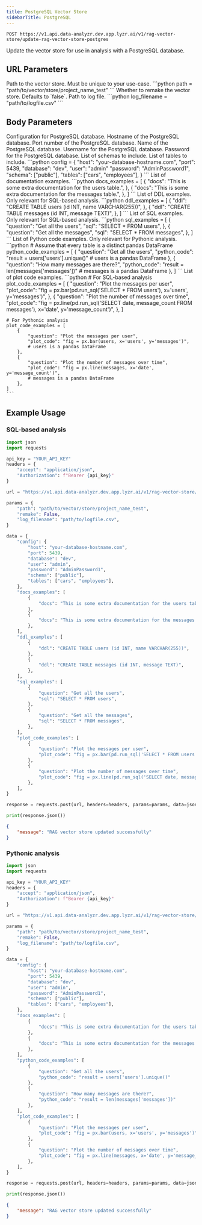 ```yaml
---
title: PostgreSQL Vector Store
sidebarTitle: PostgreSQL
---
```


```http
POST https://v1.api.data-analyzr.dev.app.lyzr.ai/v1/rag-vector-store/update-rag-vector-store-postgres
```

Update the vector store for use in analysis with a PostgreSQL database.

## URL Parameters

<ParamField path='path' type='string' required>
    Path to the vector store. Must be unique to your use-case. 
    ```python
    path = "path/to/vector/store/project_name_test"
    ```
</ParamField>

<ParamField path='remake' type='boolean'>
    Whether to remake the vector store. Defaults to `false`.
</ParamField>

<ParamField path='log_filename' type='string'>
    Path to log file. 
    ```python
    log_filename = "path/to/logfile.csv"
    ```
</ParamField>

## Body Parameters

<ParamField path="config" type="dictionary" required>
    Configuration for PostgreSQL database.
    <Expandable title="properties">
        <ParamField path="host" type="string" required>
            Hostname of the PostgreSQL database.
        </ParamField>
        <ParamField path="port" type="integer" required>
            Port number of the PostgreSQL database.
        </ParamField>
        <ParamField path="database" type="string" required>
            Name of the PostgreSQL database.
        </ParamField>
        <ParamField path="user" type="string" required>
            Username for the PostgreSQL database.
        </ParamField>
        <ParamField path="password" type="string" required>
            Password for the PostgreSQL database.
        </ParamField>
        <ParamField path="schema" type="list of strings">
            List of schemas to include.
        </ParamField>
        <ParamField path="tables" type="list of strings">
            List of tables to include.
        </ParamField>
    </Expandable>
    ```python
    config = {
        "host": "your-database-hostname.com",
        "port": 5439,
        "database": "dev",
        "user": "admin"
        "password": "AdminPassword1",
        "schema": ["public"],
        "tables": ["cars", "employees"],
    }
    ```
</ParamField>

<ParamField path="docs_examples" type="list of dictionaries">
    List of documentation examples.
    ```python
    docs_examples = [
        {
            "docs": "This is some extra documentation for the users table.",
        },
        {
            "docs": "This is some extra documentation for the messages table.",
        },
    ]
    ```
</ParamField>

<ParamField path="ddl_examples" type="list of dictionaries">
    List of DDL examples. Only relevant for SQL-based analysis.
    ```python
    ddl_examples = [
        {
            "ddl": "CREATE TABLE users (id INT, name VARCHAR(255))",
        },
        {
            "ddl": "CREATE TABLE messages (id INT, message TEXT)",
        },
    ]
    ```
</ParamField>

<ParamField path="sql_examples" type="list of dictionaries">
    List of SQL examples. Only relevant for SQL-based analysis.
    ```python
    sql_examples = [
        {
            "question": "Get all the users",
            "sql": "SELECT * FROM users",
        },
        {
            "question": "Get all the messages",
            "sql": "SELECT * FROM messages",
        },
    ]
    ```
</ParamField>

<ParamField path="python_code_examples" type="list of dictionaries">
    List of Python code examples. Only relevant for Pythonic analysis.
    ```python
    # Assume that every table is a distinct pandas DataFrame
    python_code_examples = [
        {
            "question": "Get all the users",
            "python_code": "result = users['users'].unique()"
            # users is a pandas DataFrame
        },
        {
            "question": "How many messages are there?",
            "python_code": "result = len(messages['messages'])"
            # messages is a pandas DataFrame
        },
    ]
    ```
</ParamField>

<ParamField path="plot_code_examples" type="list of dictionaries">
    List of plot code examples.
    ```python
    # For SQL-based analysis
    plot_code_examples = [
        {
            "question": "Plot the messages per user",
            "plot_code": "fig = px.bar(pd.run_sql('SELECT * FROM users'), x='users', y='messages')",
        },
        {
            "question": "Plot the number of messages over time",
            "plot_code": "fig = px.line(pd.run_sql('SELECT date, message_count FROM messages'), x='date', y='message_count')",
        },
    ]

    # For Pythonic analysis
    plot_code_examples = [
        {
            "question": "Plot the messages per user",
            "plot_code": "fig = px.bar(users, x='users', y='messages')",
            # users is a pandas DataFrame
        },
        {
            "question": "Plot the number of messages over time",
            "plot_code": "fig = px.line(messages, x='date', y='message_count')",
            # messages is a pandas DataFrame
        },
    ]
    ```
</ParamField>

## Example Usage

### SQL-based analysis

```python
import json
import requests

api_key = "YOUR_API_KEY"
headers = {
    "accept": "application/json",
    "Authorization": f"Bearer {api_key}"
}

url = "https://v1.api.data-analyzr.dev.app.lyzr.ai/v1/rag-vector-store/update-rag-vector-store-postgres"

params = {
    "path": "path/to/vector/store/project_name_test",
    "remake": False,
    "log_filename": "path/to/logfile.csv",
}

data = {
    "config": {
        "host": "your-database-hostname.com",
        "port": 5439,
        "database": "dev",
        "user": "admin",
        "password": "AdminPassword1",
        "schema": ["public"],
        "tables": ["cars", "employees"],
    },
    "docs_examples": [
        {
            "docs": "This is some extra documentation for the users table.",
        },
        {
            "docs": "This is some extra documentation for the messages table.",
        },
    ],
    "ddl_examples": [
        {
            "ddl": "CREATE TABLE users (id INT, name VARCHAR(255))",
        },
        {
            "ddl": "CREATE TABLE messages (id INT, message TEXT)",
        },
    ],
    "sql_examples": [
        {
            "question": "Get all the users",
            "sql": "SELECT * FROM users",
        },
        {
            "question": "Get all the messages",
            "sql": "SELECT * FROM messages",
        },
    ],
    "plot_code_examples": [
        {
            "question": "Plot the messages per user",
            "plot_code": "fig = px.bar(pd.run_sql('SELECT * FROM users'), x='users', y='messages')",
        },
        {
            "question": "Plot the number of messages over time",
            "plot_code": "fig = px.line(pd.run_sql('SELECT date, message_count FROM messages'), x='date', y='message_count')",
        },
    ],
}

response = requests.post(url, headers=headers, params=params, data=json.dumps(data))

print(response.json())
```
```json
{
    "message": "RAG vector store updated successfully"
}
```

### Pythonic analysis

```python
import json
import requests

api_key = "YOUR_API_KEY"
headers = {
    "accept": "application/json",
    "Authorization": f"Bearer {api_key}"
}

url = "https://v1.api.data-analyzr.dev.app.lyzr.ai/v1/rag-vector-store/update-rag-vector-store-postgres"

params = {
    "path": "path/to/vector/store/project_name_test",
    "remake": False,
    "log_filename": "path/to/logfile.csv",
}

data = {
    "config": {
        "host": "your-database-hostname.com",
        "port": 5439,
        "database": "dev",
        "user": "admin",
        "password": "AdminPassword1",
        "schema": ["public"],
        "tables": ["cars", "employees"],
    },
    "docs_examples": [
        {
            "docs": "This is some extra documentation for the users table.",
        },
        {
            "docs": "This is some extra documentation for the messages table.",
        },
    ],
    "python_code_examples": [
        {
            "question": "Get all the users",
            "python_code": "result = users['users'].unique()"
        },
        {
            "question": "How many messages are there?",
            "python_code": "result = len(messages['messages'])"
        },
    ],
    "plot_code_examples": [
        {
            "question": "Plot the messages per user",
            "plot_code": "fig = px.bar(users, x='users', y='messages')",
        },
        {
            "question": "Plot the number of messages over time",
            "plot_code": "fig = px.line(messages, x='date', y='message_count')",
        },
    ],
}

response = requests.post(url, headers=headers, params=params, data=json.dumps(data))

print(response.json())
```
```json
{
    "message": "RAG vector store updated successfully"
}
```